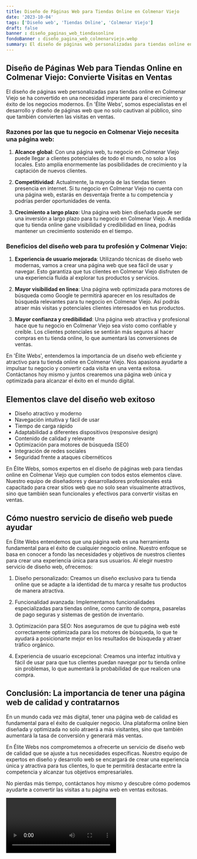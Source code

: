 ```yaml
---
title: Diseño de Páginas Web para Tiendas Online en Colmenar Viejo
date: '2023-10-04'
tags: ['Diseño web', 'Tiendas Online', 'Colmenar Viejo']
draft: false
banner : diseño_paginas_web_tiendasonline
fondoBanner : diseño_pagina_web_colmenarviejo.webp
summary: El diseño de páginas web personalizadas para tiendas online en Colmenar Viejo se ha convertido en una necesidad imperante para el crecimiento y éxito de los negocios modernos. En 'Élite Webs', somos especialistas en el desarrollo y diseño de páginas web que no solo cautivan al público, sino que también convierten las visitas en ventas.
---
```


## Diseño de Páginas Web para Tiendas Online en Colmenar Viejo: Convierte Visitas en Ventas

El diseño de páginas web personalizadas para tiendas online en Colmenar Viejo se ha convertido en una necesidad imperante para el crecimiento y éxito de los negocios modernos. En 'Élite Webs', somos especialistas en el desarrollo y diseño de páginas web que no solo cautivan al público, sino que también convierten las visitas en ventas.

### Razones por las que tu negocio en Colmenar Viejo necesita una página web:

1. **Alcance global**: Con una página web, tu negocio en Colmenar Viejo puede llegar a clientes potenciales de todo el mundo, no solo a los locales. Esto amplía enormemente las posibilidades de crecimiento y la captación de nuevos clientes.

2. **Competitividad**: Actualmente, la mayoría de las tiendas tienen presencia en internet. Si tu negocio en Colmenar Viejo no cuenta con una página web, estarás en desventaja frente a tu competencia y podrías perder oportunidades de venta.

3. **Crecimiento a largo plazo**: Una página web bien diseñada puede ser una inversión a largo plazo para tu negocio en Colmenar Viejo. A medida que tu tienda online gane visibilidad y credibilidad en línea, podrás mantener un crecimiento sostenido en el tiempo.

### Beneficios del diseño web para tu profesión y Colmenar Viejo:

1. **Experiencia de usuario mejorada**: Utilizando técnicas de diseño web modernas, vamos a crear una página web que sea fácil de usar y navegar. Esto garantiza que tus clientes en Colmenar Viejo disfruten de una experiencia fluida al explorar tus productos y servicios.

2. **Mayor visibilidad en línea**: Una página web optimizada para motores de búsqueda como Google te permitirá aparecer en los resultados de búsqueda relevantes para tu negocio en Colmenar Viejo. Así podrás atraer más visitas y potenciales clientes interesados en tus productos.

3. **Mayor confianza y credibilidad**: Una página web atractiva y profesional hace que tu negocio en Colmenar Viejo sea visto como confiable y creíble. Los clientes potenciales se sentirán más seguros al hacer compras en tu tienda online, lo que aumentará las conversiones de ventas.

En 'Élite Webs', entendemos la importancia de un diseño web eficiente y atractivo para tu tienda online en Colmenar Viejo. Nos apasiona ayudarte a impulsar tu negocio y convertir cada visita en una venta exitosa. Contáctanos hoy mismo y juntos crearemos una página web única y optimizada para alcanzar el éxito en el mundo digital.

<GifSeo />

<Cta />

## Elementos clave del diseño web exitoso

- Diseño atractivo y moderno
- Navegación intuitiva y fácil de usar
- Tiempo de carga rápido
- Adaptabilidad a diferentes dispositivos (responsive design)
- Contenido de calidad y relevante
- Optimización para motores de búsqueda (SEO)
- Integración de redes sociales
- Seguridad frente a ataques cibernéticos

En Élite Webs, somos expertos en el diseño de páginas web para tiendas online en Colmenar Viejo que cumplen con todos estos elementos clave. Nuestro equipo de diseñadores y desarrolladores profesionales está capacitado para crear sitios web que no solo sean visualmente atractivos, sino que también sean funcionales y efectivos para convertir visitas en ventas.

## Cómo nuestro servicio de diseño web puede ayudar

En Élite Webs entendemos que una página web es una herramienta fundamental para el éxito de cualquier negocio online. Nuestro enfoque se basa en conocer a fondo las necesidades y objetivos de nuestros clientes para crear una experiencia única para sus usuarios. Al elegir nuestro servicio de diseño web, ofrecemos:

1. Diseño personalizado: Creamos un diseño exclusivo para tu tienda online que se adapte a la identidad de tu marca y resalte tus productos de manera atractiva.

2. Funcionalidad avanzada: Implementamos funcionalidades especializadas para tiendas online, como carrito de compra, pasarelas de pago seguras y sistemas de gestión de inventario.

3. Optimización para SEO: Nos aseguramos de que tu página web esté correctamente optimizada para los motores de búsqueda, lo que te ayudará a posicionarte mejor en los resultados de búsqueda y atraer tráfico orgánico.

4. Experiencia de usuario excepcional: Creamos una interfaz intuitiva y fácil de usar para que tus clientes puedan navegar por tu tienda online sin problemas, lo que aumentará la probabilidad de que realicen una compra.

## Conclusión: La importancia de tener una página web de calidad y contratarnos

En un mundo cada vez más digital, tener una página web de calidad es fundamental para el éxito de cualquier negocio. Una plataforma online bien diseñada y optimizada no solo atraerá a más visitantes, sino que también aumentará la tasa de conversión y generará más ventas.

En Élite Webs nos comprometemos a ofrecerte un servicio de diseño web de calidad que se ajuste a tus necesidades específicas. Nuestro equipo de expertos en diseño y desarrollo web se encargará de crear una experiencia única y atractiva para tus clientes, lo que te permitirá destacarte entre la competencia y alcanzar tus objetivos empresariales.

No pierdas más tiempo, contáctanos hoy mismo y descubre cómo podemos ayudarte a convertir las visitas a tu página web en ventas exitosas.

<Video />

<CtaBot job='Tiendas Online' city='Colmenar Viejo'/>

<Gmaps query='Colmenar Viejo+españa+maps' />
